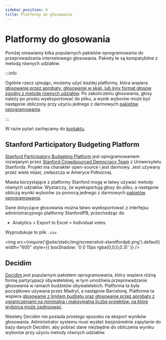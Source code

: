 ```yaml
---
sidebar_position: 8
title: Platformy do głosowania
---
```



# Platformy do głosowania

Poniżej omawiamy kilka popularnych pakietów oprogramowania do przeprowadzania internetowego głosowania.
Pakiety te są kompatybilne z metodą równych udziałów.

:::info

Ogólnie rzecz ujmując, możemy użyć *każdej* platformy, która wspiera [głosowanie przez aprobaty, głosowanie w skali, lub inny format głosów zgodny z metodą równych udziałów](input-formats).
Po zakończeniu głosowania, głosy należy po prostu wyeksportować do pliku, a wynik wyborów może być następnie obliczony przy użyciu jednego z darmowych [pakietów oprogramowania](computation).

:::

W razie pytań zachęcamy do [kontaktu](../contacts).

## Stanford Participatory Budgeting Platform

[Stanford Participatory Budgeting Platform](https://pbstanford.edu/) jest oprogramowaniem rozwijanym przez [Stanford Crowdsourced Democracy Team](https://voxpopuli.stanford.edu/) z Uniwersytetu Stanforda.
Projekt ma charakter open-source i jest darmowy. Jest używany przez wiele miast, zwłaszcza w Ameryce Północnej.

Miasta korzystające z platformy Stanford mogą w łatwy używać metody równych udziałów. Wystarczy, że wyeksportują głosy do pliku, a następnie obliczą wyniki wyborów za pomocą jednego z darmowych [pakietów oprogramowania](computation).

Dane dotyczące głosowania można łatwo wyeksportować z interfejsu administracyjnego platformy StanfordPB, przechodząc do
* Analytics > Export to Excel > Individual votes. 

Wyprodukuje to plik `.csv`.

<img src={require('@site/static/img/screenshot-standfordpb.png').default} width="600" style={{ boxShadow: '0 0 15px rgba(0,0,0,0.3)' }} />

## Decidim

[Decidim](https://decidim.org/) jest pupularnym pakietem oprogramowania, który wspiera różną formę partycypacji obywatelskiej, w tym umożliwia przeprowadzanie głosowania w ramach budżetów obywatelskich.
Platforma ta była początkowo używana przez Madryt, a następnie Barcelonę.
Platforma ta wspiera [głosowanie z limitem budżetu oraz głosowanie przez aprobaty z ograniczeniami na minimalną i maksymalną liczbę projektów, na które wyborca może zagłosować](input-formats).

Niestety Decidim nie posiada prostego sposobu na eksport wyników głosowania.
Administrator systemu musi wysłać bezpośrednie zapytanie do bazy danych Decidim, aby pobrać dane niezbędne do obliczenia wyniku wyborów przy użyciu metody równych udziałów.